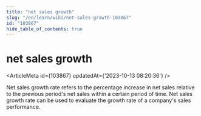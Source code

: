 ```yaml
---
title: "net sales growth"
slug: "/en/learn/wiki/net-sales-growth-103867"
id: "103867"
hide_table_of_contents: true
---
```



# net sales growth

<ArticleMeta id={103867} updatedAt={'2023-10-13 08:20:36'} />
<div className='border-solid border-b border-t-0 my-4 border-[var(--ifm-color-gray-300)]' />

Net sales growth rate refers to the percentage increase in net sales relative to the previous period's net sales within a certain period of time. Net sales growth rate can be used to evaluate the growth rate of a company's sales performance.

